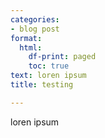 ```yaml
---
categories:
- blog post
format:
  html:
    df-print: paged
    toc: true
text: loren ipsum
title: testing

---
```

loren ipsum
